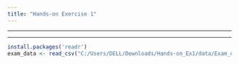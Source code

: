 ```yaml
---
title: "Hands-on Exercise 1"
---
```


---

---

```r
install.packages('readr')
exam_data <- read_csv("C:/Users/DELL/Downloads/Hands-on_Ex1/data/Exam_data.csv")
```
